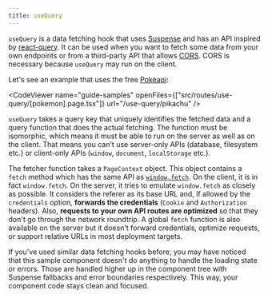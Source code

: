 ```yaml
---
title: useQuery
---
```


`useQuery` is a data fetching hook that uses [Suspense](https://reactjs.org/docs/react-api.html#reactsuspense) and has an API inspired by [react-query](https://react-query.tanstack.com). It can be used when you want to fetch some data from your own endpoints or from a third-party API that allows [CORS](https://developer.mozilla.org/en-US/docs/Web/HTTP/CORS). CORS is necessary because `useQuery` may run on the client.

Let's see an example that uses the free [Pokéapi](https://pokeapi.co/):

<CodeViewer
  name="guide-samples"
  openFiles={["src/routes/use-query/[pokemon].page.tsx"]}
  url="/use-query/pikachu"
/>

`useQuery` takes a query key that uniquely identifies the fetched data and a query function that does the actual fetching. The function must be isomorphic, which means it must be able to run on the server as well as on the client. That means you can't use server-only APIs (database, filesystem etc.) or client-only APIs (`window`, `document`, `localStorage` etc.).

The fetcher function takes a `PageContext` object. This object contains a `fetch` method which has the same API as [`window.fetch`](https://developer.mozilla.org/en-US/docs/Web/API/Fetch_API). On the client, it is in fact `window.fetch`. On the server, it tries to emulate `window.fetch` as closely as possible. It considers the referer as its base URL and, if allowed by the `credentials` option, **forwards the credentials** (`Cookie` and `Authorization` headers). Also, **requests to your own API routes are optimized** so that they don't go through the network roundtrip. A global `fetch` function is also available on the server but it doesn't forward credentials, optimize requests, or support relative URLs in most deployment targets.

If you've used similar data fetching hooks before, you may have noticed that this sample component doesn't do anything to handle the loading state or errors. Those are handled higher up in the component tree with Suspense fallbacks and error boundaries respectively. This way, your component code stays clean and focused.
